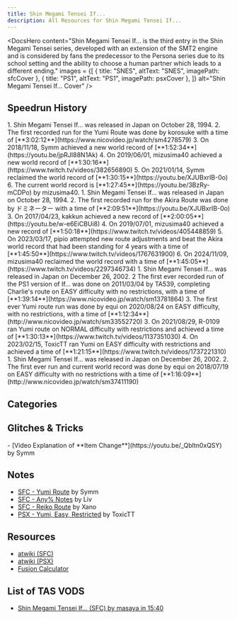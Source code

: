```yaml
---
title: Shin Megami Tensei If...
description: All Resources for Shin Megami Tensei If...
---
```



<DocsHero 
    content="Shin Megami Tensei If... is the third entry in the Shin Megami Tensei series, developed with an extension of the SMT2 engine and is considered by fans the predecessor to the Persona series due to its school setting and the ability to choose a human partner which leads to a different ending."
    images = {[
        {
            title: "SNES",
            altText: "SNES",
            imagePath: sfcCover
        },
        {
            title: "PS1",
            altText: "PS1",
            imagePath: psxCover
        },
    ]}
    alt="Shin Megami Tensei If... Cover"
/>

<LinkCard title="Leaderboards" href="https://www.speedrun.com/smtif" description="See all the submitted runs on Speedrun.com"/>

## Speedrun History

<Tabs>
    <TabItem label="SNES - Yumi">
        <Steps>
            1. Shin Megami Tensei If... was released in Japan on October 28, 1994.
            2. The first recorded run for the Yumi Route was done by korosuke with a time of [**3:02:12**](https://www.nicovideo.jp/watch/sm4278579)
            3. On 2018/11/18, Symm achieved a new world record of [**1:52:34**](https://youtu.be/jpRJI88N1Ak)
            4. On 2019/06/01, mizusima40 achieved a new world record of [**1:30:16**](https://www.twitch.tv/videos/382656890)
            5. On 2021/01/14, Symm reclaimed the world record of [**1:30:15**](https://youtu.be/XJUBxrIB-0o)
            6. The current world record is [**1:27:45**](https://youtu.be/3BzRy-mCDPo) by mizusima40.
        </Steps>
    </TabItem>
    <TabItem label="SNES - Akira">
        <Steps>
            1. Shin Megami Tensei If... was released in Japan on October 28, 1994.
            2. The first recorded run for the Akira Route was done by ドミネーター with a time of [**2:09:51**](https://youtu.be/XJUBxrIB-0o)
            3. On 2017/04/23, kakkun achieved a new record of [**2:00:05**](https://youtu.be/w-e6EiCBUi8)
            4. On 2019/07/01, mizusima40 achieved a new record of [**1:50:18**](https://www.twitch.tv/videos/405448859)
            5. On 2023/03/17, pipio attempted new route adjustments and beat the Akira world record that had been standing for 4 years with a time of [**1:45:50**](https://www.twitch.tv/videos/1767631900)
            6. On 2024/11/09, mizusima40 reclaimed the world record with a time of [**1:45:05**](https://www.twitch.tv/videos/2297346734)
        </Steps>
    </TabItem>
    <TabItem label="PS1 - Yumi">
        <Steps>
            1. Shin Megami Tensei If... was released in Japan on December 26, 2002.
            2  The first ever recorded run of the PS1 version of If... was done on 2011/03/04 by TA539, completing Charlie's route on EASY difficulty with no restrictions, with a time of [**1:39:14**](https://www.nicovideo.jp/watch/sm13781864)
            3. The first ever Yumi route run was done by equi on 2020/08/24 on EASY difficulty, with no restrictions, with a time of [**1:12:34**](http://www.nicovideo.jp/watch/sm33552720)
            3. On 2021/08/29, R-0109 ran Yumi route on NORMAL difficulty with restrictions and achieved a time of [**1:30:13**](https://www.twitch.tv/videos/1137351030)
            4. On 2023/02/15, ToxicTT ran Yumi on EASY difficulty with restrictions and achieved a time of [**1:21:15**](https://www.twitch.tv/videos/1737221310)
        </Steps>
    </TabItem>
    <TabItem label="PS1 - Akira">
        <Steps>
            1. Shin Megami Tensei If... was released in Japan on December 26, 2002.
            2. The first ever run and current world record was done by equi on 2018/07/19 on EASY difficulty with no restrictions with a time of [**1:16:09**](http://www.nicovideo.jp/watch/sm37411190)
        </Steps>
    </TabItem>
</Tabs>

## Categories

<CardGrid>
    <Card title="Yumi Route"></Card>
    <Card title="Reiko Route"></Card>
    <Card title="Charlie Route"></Card>
    <Card title="Akira Route"></Card>
    <Card title="All Partner"></Card>
    <Card title="Any%/Major Glitch"></Card>
</CardGrid>

## Glitches & Tricks
<Tabs>
    <TabItem label="SNES">
        - [Video Explanation of **Item Change**](https://youtu.be/_Qbltn0xQSY) by Symm
    </TabItem>
</Tabs>

## Notes
- [SFC - Yumi Route](https://docs.google.com/document/d/1L65JojSDJbEiVVBQ-FSBxCJw0uMcRcVbv6jdEgUpGrE/edit) by Symm
- [SFC - Any% Notes](https://docs.google.com/document/d/1CbioFKZGBdRYKP7O6mt7lJsCZt7TyXhzPdGMviKx_xM/edit) by Liv
- [SFC - Reiko Route](https://docs.google.com/document/d/1YpvgPHW_SpYpdvCj0CuOLuvmd4NqzXKR2NsSVXevTpk/edit) by Xano
- [PSX - Yumi, Easy, Restricted](https://docs.google.com/document/d/19GLRO2Fk64HxYN07SOGizfyd5l7uZNiVjtObR--hO74/edit) by ToxicTT

## Resources
- [atwiki (SFC)](https://w.atwiki.jp/shinmegamitenseiif/pages/16.html)
- [atwiki (PSX)](https://w.atwiki.jp/shinmegamitenseiif/pages/264.html)
- [Fusion Calculator](https://ore-game.com/dds-if/)

## List of TAS VODS
- [Shin Megami Tensei If... (SFC) by masaya in 15:40](https://youtu.be/0apYerUf2Bg?si=vJSlI1Qk4LG29WTI)
